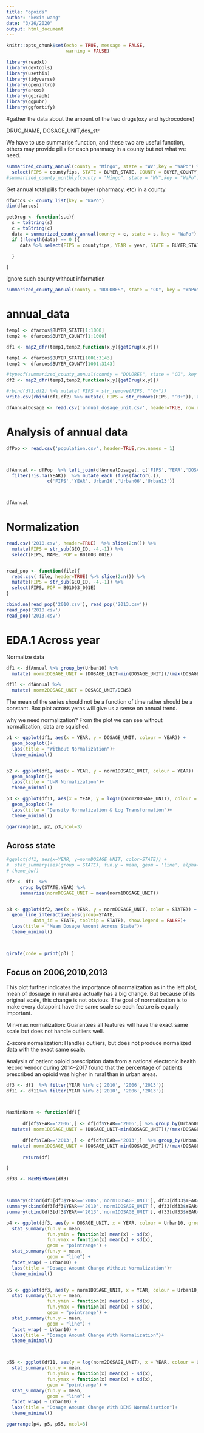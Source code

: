 ```yaml
---
title: "opoids"
author: "kexin wang"
date: "3/26/2020"
output: html_document
---
```


```r
knitr::opts_chunk$set(echo = TRUE, message = FALSE,
                      warning = FALSE)
```

```r
library(readxl)
library(devtools)
library(usethis)
library(tidyverse)
library(openintro)
library(arcos)
library(ggiraph)
library(ggpubr)
library(ggfortify)
```


#gather the data about the amount of the two drugs(oxy and hydrocodone)

DRUG_NAME, DOSAGE_UNIT,dos_str


We have to use summarise function, and these two are useful function, others may provide pills for each pharmacy in a county but not what we need.

```r
summarized_county_annual(county = "Mingo", state = "WV",key = "WaPo") %>%
  select(FIPS = countyfips, STATE = BUYER_STATE, COUNTY = BUYER_COUNTY,DOSAGE_UNIT)
#summarized_county_monthly(county = "Mingo", state = "WV",key = "WaPo")  #300 thousand
```

Get annual total pills for each buyer (pharmacy, etc) in a county

```r
dfarcos <- county_list(key = "WaPo") 
dim(dfarcos)
```


```r
getDrug <- function(s,c){
  s = toString(s)
  c = toString(c)  
  data = summarized_county_annual(county = c, state = s, key = "WaPo")
  if (!length(data) == 0 ){
     data %>% select(FIPS = countyfips, YEAR = year, STATE = BUYER_STATE, COUNTY = BUYER_COUNTY,DOSAGE_UNIT)

  }

}
```

ignore such county without information

```r
summarized_county_annual(county = "DOLORES", state = "CO", key = "WaPo")
```


# annual_data

```r
temp1 <- dfarcos$BUYER_STATE[1:1000]
temp2 <- dfarcos$BUYER_COUNTY[1:1000]

df1 <- map2_dfr(temp1,temp2,function(x,y){getDrug(x,y)})
```

```r
temp1 <- dfarcos$BUYER_STATE[1001:3143]
temp2 <- dfarcos$BUYER_COUNTY[1001:3143]

#typeof(summarized_county_annual(county = "DOLORES", state = "CO", key = "WaPo"))
df2 <- map2_dfr(temp1,temp2,function(x,y){getDrug(x,y)})
```
```r
#rbind(df1,df2) %>% mutate( FIPS = str_remove(FIPS, "^0+"))
write.csv(rbind(df1,df2) %>% mutate( FIPS = str_remove(FIPS, "^0+")),'annual_dosage_unit.csv')

```

```r
dfAnnualDosage <- read.csv('annual_dosage_unit.csv', header=TRUE, row.names=1)
```


# Analysis of annual data


```r
dfPop <- read.csv('population.csv', header=TRUE,row.names = 1)



dfAnnual <- dfPop  %>% left_join(dfAnnualDosage[, c('FIPS','YEAR','DOSAGE_UNIT')], by='FIPS' ) %>% 
  filter(!is.na(YEAR))  %>% mutate_each_(funs(factor(.)),
               c('FIPS','YEAR','Urban10','Urban06','Urban13'))



dfAnnual 
```


# Normalization
```r
read.csv('2010.csv', header=TRUE)  %>% slice(2:n()) %>% 
  mutate(FIPS = str_sub(GEO_ID, -4,-1)) %>% 
  select(FIPS, NAME, POP = B01003_001E)



```



```r
read_pop <- function(file){
  read.csv( file, header=TRUE) %>% slice(2:n()) %>% 
  mutate(FIPS = str_sub(GEO_ID, -4,-1)) %>% 
  select(FIPS, POP = B01003_001E)
}

cbind.na(read_pop('2010.csv'), read_pop('2013.csv'))
read_pop('2010.csv')
read_pop('2013.csv')
```




# EDA.1 Across year

Normalize data

```r
df1 <- dfAnnual %>% group_by(Urban10) %>%
  mutate( norm1DOSAGE_UNIT = (DOSAGE_UNIT-min(DOSAGE_UNIT))/(max(DOSAGE_UNIT)-min(DOSAGE_UNIT)))

df11 <- dfAnnual %>% 
  mutate( norm2DOSAGE_UNIT = DOSAGE_UNIT/DENS)

```


The mean of the series should not be a function of time rather should be a constant.
Box plot across yeras will give us a sense on annual trend.


why we need normalization? From the plot we can see without normalization, data
are squished. 

```r
p1 <- ggplot(df1, aes(x = YEAR, y = DOSAGE_UNIT, colour = YEAR)) + 
  geom_boxplot()+ 
  labs(title = "Without Normalization")+
  theme_minimal()


p2 <- ggplot(df1, aes(x = YEAR, y = norm1DOSAGE_UNIT, colour = YEAR)) + 
  geom_boxplot()+ 
  labs(title = "U-R Normalization")+
  theme_minimal()

p3 <- ggplot(df11, aes(x = YEAR, y = log10(norm2DOSAGE_UNIT), colour = YEAR)) + 
  geom_boxplot()+ 
  labs(title = "Density Normalization & Log Transformation")+
  theme_minimal()

ggarrange(p1, p2, p3,ncol=3)

```

## Across state

```r
#ggplot(df1, aes(x=YEAR, y=normDOSAGE_UNIT, color=STATE)) + 
#  stat_summary(aes(group = STATE), fun.y = mean, geom = 'line', alpha=0.9) +
# theme_bw()

df2 <- df1  %>%
     group_by(STATE,YEAR) %>%
     summarise(normDOSAGE_UNIT = mean(norm1DOSAGE_UNIT))


p3 <- ggplot(df2, aes(x = YEAR, y = normDOSAGE_UNIT, color = STATE)) + 
  geom_line_interactive(aes(group=STATE, 
          data_id = STATE, tooltip = STATE), show.legend = FALSE)+
  labs(title = "Mean Dosage Amount Across State")+
  theme_minimal()



girafe(code = print(p3) )
```




## Focus on 2006,2010,2013


This plot further indicates the importance of normalization
as in the left plot, mean of dosuage in rural
area actually has a big change. But because of its 
original scale, this change is not obvious. The goal of 
normalization is to make every datapoint have the same 
scale so each feature is equally important. 


Min-max normalization: Guarantees all features will 
have the exact same scale but does not handle outliers well.

Z-score normalization: Handles outliers, but does not 
produce normalized data with the exact same scale.


Analysis of patient opioid prescription data from 
a national electronic health record vendor during 2014–2017
found that the percentage of patients prescribed an opioid 
was higher in rural than in urban areas. 

```r


df3 <- df1  %>% filter(YEAR %in% c('2010', '2006','2013'))
df11 <- df11%>% filter(YEAR %in% c('2010', '2006','2013'))



MaxMinNorm <- function(df){
    
      df[df$YEAR=='2006',] <- df[df$YEAR=='2006',] %>% group_by(Urban06) %>%
  mutate( norm1DOSAGE_UNIT = (DOSAGE_UNIT-min(DOSAGE_UNIT))/(max(DOSAGE_UNIT)-min(DOSAGE_UNIT)))

      df[df$YEAR=='2013',] <- df[df$YEAR=='2013',]  %>% group_by(Urban13) %>%
  mutate( norm1DOSAGE_UNIT = (DOSAGE_UNIT-min(DOSAGE_UNIT))/(max(DOSAGE_UNIT)-min(DOSAGE_UNIT)))
      
      return(df)

}

df33 <- MaxMinNorm(df3)



summary(cbind(df3[df3$YEAR=='2006','norm1DOSAGE_UNIT'], df33[df33$YEAR=='2006','norm1DOSAGE_UNIT']))
summary(cbind(df3[df3$YEAR=='2010','norm1DOSAGE_UNIT'], df33[df33$YEAR=='2010','norm1DOSAGE_UNIT']))
summary(cbind(df3[df3$YEAR=='2013','norm1DOSAGE_UNIT'], df33[df33$YEAR=='2013','norm1DOSAGE_UNIT']))
```


```r

p4 <- ggplot(df3, aes(y = DOSAGE_UNIT, x = YEAR, colour = Urban10, group = Urban10)) + 
  stat_summary(fun.y = mean,
               fun.ymin = function(x) mean(x) - sd(x), 
               fun.ymax = function(x) mean(x) + sd(x), 
               geom = "pointrange") +
  stat_summary(fun.y = mean,
               geom = "line") +
  facet_wrap( ~ Urban10) +
  labs(title = "Dosage Amount Change Without Normalization")+
  theme_minimal()


p5 <- ggplot(df3, aes(y = norm1DOSAGE_UNIT, x = YEAR, colour = Urban10, group = Urban10)) + 
  stat_summary(fun.y = mean,
               fun.ymin = function(x) mean(x) - sd(x), 
               fun.ymax = function(x) mean(x) + sd(x), 
               geom = "pointrange") +
  stat_summary(fun.y = mean,
               geom = "line") +
  facet_wrap( ~ Urban10) +
  labs(title = "Dosage Amount Change With Normalization")+
  theme_minimal()



p55 <- ggplot(df11, aes(y = log(norm2DOSAGE_UNIT), x = YEAR, colour = Urban10, group = Urban10)) + 
  stat_summary(fun.y = mean,
               fun.ymin = function(x) mean(x) - sd(x), 
               fun.ymax = function(x) mean(x) + sd(x), 
               geom = "pointrange") +
  stat_summary(fun.y = mean,
               geom = "line") +
  facet_wrap( ~ Urban10) +
  labs(title = "Dosage Amount Change With DENS Normalization")+
  theme_minimal()

ggarrange(p4, p5, p55, ncol=3)

```


